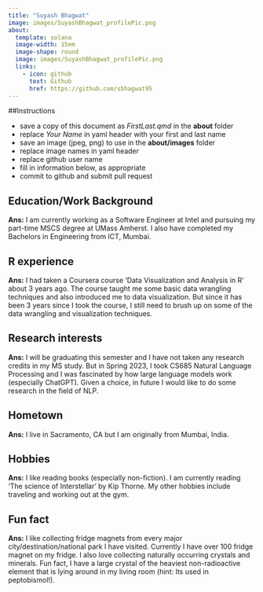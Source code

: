 ```yaml
---
title: "Suyash Bhagwat"
image: images/SuyashBhagwat_profilePic.png
about:
  template: solana
  image-width: 15em
  image-shape: round
  image: images/SuyashBhagwat_profilePic.png
  links:
    - icon: github
      text: Github
      href: https://github.com/sbhagwat95
---
```


##Instructions

  - save a copy of this document as *FirstLast.qmd* in the **about** folder
  - replace *Your Name* in yaml header with your first and last name
  - save an image (jpeg, png) to use in the **about/images** folder
  - replace image names in yaml header
  - replace github user name
  - fill in information below, as appropriate
  - commit to github and submit pull request

## Education/Work Background
**Ans:** I am currently working as a Software Engineer at Intel and pursuing my part-time MSCS degree at UMass Amherst. I also have completed my Bachelors in Engineering from ICT, Mumbai. 

## R experience
**Ans:** I had taken a Coursera course 'Data Visualization and Analysis in R' about 3 years ago. The course taught me some basic data wrangling techniques and also introduced me to data visualization. But since it has been 3 years since I took the course, I still need to brush up on some of the data wrangling and visualization techniques.

## Research interests
**Ans:** I will be graduating this semester and I have not taken any research credits in my MS study. But in Spring 2023, I took CS685 Natural Language Processing and I was fascinated by how large language models work (especially ChatGPT). Given a choice, in future I would like to do some research in the field of NLP.

## Hometown
**Ans:** I live in Sacramento, CA but I am originally from Mumbai, India.

## Hobbies
**Ans:** I like reading books (especially non-fiction). I am currently reading 'The science of Interstellar' by Kip Thorne. My other hobbies include traveling and working out at the gym.

## Fun fact
**Ans:** I like collecting fridge magnets from every major city/destination/national park I have visited. Currently I have over 100 fridge magnet on my fridge. I also love collecting naturally occurring crystals and minerals. Fun fact, I have a large crystal of the heaviest non-radioactive element that is lying around in my living room (hint: Its used in peptobismol!). 